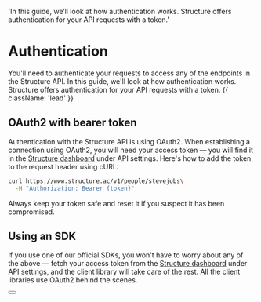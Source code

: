   'In this guide, we’ll look at how authentication works. Structure offers authentication for your API requests with a token.'

# Authentication

You'll need to authenticate your requests to access any of the endpoints in the Structure API. In this guide, we'll look at how authentication works. Structure offers authentication for your API requests with a token. {{ className: 'lead' }}

## OAuth2 with bearer token

Authentication with the Structure API is using OAuth2. When establishing a connection using OAuth2, you will need your access token — you will find it in the [Structure dashboard](https://www.structure.ac/api_tokens) under API settings. Here's how to add the token to the request header using cURL:

```bash {{ title: 'Example request with bearer token' }}
curl https://www.structure.ac/v1/people/stevejobs\
  -H "Authorization: Bearer {token}"
```

Always keep your token safe and reset it if you suspect it has been compromised.

## Using an SDK

If you use one of our official SDKs, you won't have to worry about any of the above — fetch your access token from the [Structure dashboard](https://www.structure.ac/api_tokens) under API settings, and the client library will take care of the rest. All the client libraries use OAuth2 behind the scenes.

<div className="not-prose">
  <Button
    href="/sdks"
    variant="text"
    arrow="right"
    children="Check out our list of first-party SDKs"
  />
</div>
